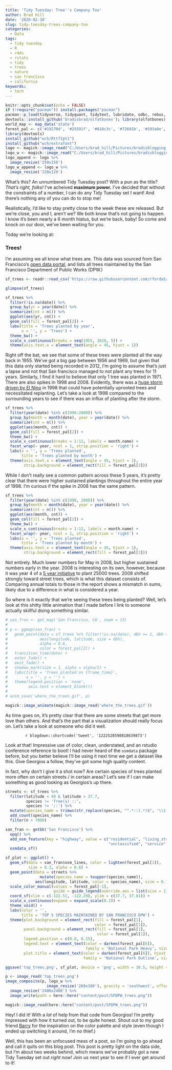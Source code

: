 ```yaml
---
title: 'Tidy Tuesday: Tree''s Company Too'
author: Brad Hill
date: '2020-02-10'
slug: tidy-tuesday-trees-company-too
categories:
  - Data
tags:
  - tidy tuesday
  - R
  - r4ds
  - rstats
  - tidy
  - trees
  - nature
  - san francisco
  - california
keywords:
  - tech
---
```


```r
knitr::opts_chunk$set(echo = FALSE)
if (!require("pacman")) install.packages("pacman")
pacman::p_load(tidyverse, tidyquant, tidytext, lubridate, odbc, rebus, gghighlight, devtools, skimr, magrittr,rvest, tidygraph, ggraph, colorspace, gganimate, ggmap, maps, osmdata, extrafont, magick, here)
devtools::install_github('bradisbrad/olfatbones'); library(olfatbones)
world_map <- map_data('state')
forest_pal <- c('#19270d', '#25591f', '#818c3c', '#72601b', '#593a0e', '#F0C11F')
library(devtools)
install_github("wch/Rttf2pt1")
install_github("wch/extrafont")
logo <- magick::image_read("C:/Users/brad_hill/Pictures/bradisblogging logo.png")
logo_w <- magick::image_read("C:/Users/brad_hill/Pictures/bradisblogging logo white.png")
logo_append <- logo %>% 
  image_resize('250x150')
logo_w_append <- logo_w %>% 
  image_resize('220x120')
```

What's this? An unnumbered Tidy Tuesday post? With a pun as the title? _That's right, folks!_ I've acheived **maximum power.** I've decided that without the constraints of a number, I can do any Tidy Tuesday set I want! And there's nothing any of you can do to stop me!   

Realistically, I'd like to stay pretty close to the week these are released. But we're close, you and I, aren't we? We both know that's not going to happen. I know it's been nearly a 6 month hiatus, but we're back, baby! So come and knock on our door, we've been waiting for you.   

Today we're looking at:   

### Trees!

I'm assuming we all know what trees are. This data was sourced from San Francisco's [open data portal](https://data.sfgov.org/City-Infrastructure/Street-Tree-List/tkzw-k3nq), and lists all trees maintained by the San Francisco Department of Public Works (DPW.)    

```r
sf_trees <- readr::read_csv('https://raw.githubusercontent.com/rfordatascience/tidytuesday/master/data/2020/2020-01-28/sf_trees.csv')
```

```r
glimpse(sf_trees)
```

```r
sf_trees %>%
  filter(!is.na(date)) %>% 
  group_by(yr = year(date)) %>% 
  summarize(cnt = n()) %>% 
  ggplot(aes(yr, cnt)) +
  geom_col(fill = forest_pal[2]) +
  labs(title = 'Trees planted by year',
       x = '', y = 'Trees') +
  theme_bw() +
  scale_x_continuous(breaks = seq(1955, 2020, 5)) +
  theme(axis.text.x = element_text(angle = 45, hjust = 1))
```

Right off the bat, we see that some of these trees were planted all the way back in 1955. We've got a big gap between 1956 and 1969, but given that this data only started being recorded in 2012, I'm going to assume that's just a lapse and not that San francisco managed to not plant any trees for 11 years. Similarly, I find it hard to believe that only 1 tree was planted in 1971. There are also spikes in 1998 and 2008. Evidently, there was a [huge storm driven by El Nino](https://www.nytimes.com/1998/02/04/us/el-nino-brings-flooding-and-high-winds-to-coastal-california.html) in 1998 that could have potentially uprooted trees and necessitated replanting. Let's take a look at 1998 compared to the surrounding years to see if there was an influx of planting after the storm.    

```r
sf_trees %>% 
  filter(year(date) %in% c(1996:2000)) %>% 
  group_by(month = month(date), year = year(date)) %>% 
  summarize(cnt = n()) %>% 
  ggplot(aes(month, cnt)) +
  geom_col(fill = forest_pal[2]) +
  theme_bw() +
  scale_x_continuous(breaks = 1:12, labels = month.name) +
  facet_wrap(~ year, ncol = 1, strip.position = 'right') +
  labs(x = '', y = 'Trees planted',
       title = 'Trees planted by month') +
  theme(axis.text.x = element_text(angle = 45, hjust = 1),
        strip.background = element_rect(fill = forest_pal[3]))

```

While I don't really see a common pattern across these 5 years, it's pretty clear that there were higher sustained plantings throughout the entire year of 1998. I'm curious if the spike in 2008 has the same pattern.    

```r
sf_trees %>% 
  filter(year(date) %in% c(1998, 2008)) %>% 
  group_by(month = month(date), year = year(date)) %>% 
  summarize(cnt = n()) %>% 
  ggplot(aes(month, cnt)) +
  geom_col(fill = forest_pal[2]) +
  theme_bw() +
  scale_x_continuous(breaks = 1:12, labels = month.name) +
  facet_wrap(~ year, ncol = 1, strip.position = 'right') +
  labs(x = '', y = 'Trees planted',
       title = 'Trees planted by month') +
  theme(axis.text.x = element_text(angle = 45, hjust = 1),
        strip.background = element_rect(fill = forest_pal[3]))
```

Not entirely. Much lower numbers for May in 2008, but higher sustained numbers early in the year. 2008 is interesting on its own, however, because it was year 4 of a [5 year initiative](https://sfenvironment.org/sites/default/files/fliers/files/sfe_uf_2008_annual_uf_report.pdf) to plant 25000 trees. 2008 shifted strongly toward street trees, which is what this dataset consists of. Comparing annual totals to those in the report shows a mismatch in sums, likely due to a difference in what is considered a year.   

So where is it exactly that we're seeing these trees being planted? Well, let's look at this shitty little animation that I made before I link to someone actually skillful doing something similar.  


```r
# san_fran <- get_map('San Francisco, CA', zoom = 13)
# 
# p <- ggmap(san_fran) +
#   geom_point(data = sf_trees %>% filter(!is.na(date), dbh >= 1, dbh <= 15),
#              aes(longitude, latitude, size = dbh),
#              alpha = 0.6,
#              color = forest_pal[2]) +
#   transition_time(date) +
#   enter_fade() +
#   exit_fade() +
#   shadow_mark(size = 1, alpha = alpha/2) +
#   labs(title = 'Trees planted on {frame_time}',
#        x = '', y = '') +
#   theme(legend.position = 'none',
#         axis.text = element_blank())
# 
# anim_save('where_the_trees.gif', p)
```

```r
magick::image_animate(magick::image_read('where_the_trees.gif'))
```

As time goes on, it's pretty clear that there are some streets that get more love than others. And that's the part that a visualization should really focus on. Let's take a look at someone who did it well.   

<center>
`r blogdown::shortcode('tweet', '1222528598818639873')`
</center>   

Look at that! Impressive use of color, clean, understated, and an rstudio conference reference to boot! I had never heard of the `osmdata` package before, but you better believe I'll be using it next time we get a dataset like this. Give Georgios a follow, they've got some high quality content.  

In fact, why don't I give it a shot now? Are certain species of trees planted more often on certain streets / in certain areas? Let's see if I can make something as good looking as Georgios's up there.   

```r
streets <- sf_trees %>% 
  filter(latitude < 40 & latitude > 37.7,
         species != 'Tree(s) ::',
         species != '::') %>% 
  mutate(species_name = trimws(str_replace(species, "^.*::(.*)$", '\\1'))) %>% 
  add_count(species_name) %>% 
  filter(n > 7000)

san_fran <- getbb('San Francisco') %>% 
  opq() %>%
  add_osm_feature(key = "highway", value = c("residential", "living_street", 
                                             "unclassified", "service", "footway")) %>%
  osmdata_sf()

sf_plot <- ggplot() +
  geom_sf(data = san_fran$osm_lines, color = lighten(forest_pal[1]), 
          size = 0.3, alpha = 0.6) +
  geom_point(data = streets %>% 
               mutate(species_name = toupper(species_name)), 
             aes(longitude, latitude, color = species_name), size = 0.15, alpha = 0.6)  +
  scale_color_manual(values = forest_pal[-1], 
                     guide = guide_legend(override.aes = list(size = 2))) +
  coord_sf(xlim = c(-122.51, -122.29), ylim = c(37.7, 37.81)) +
  scale_x_continuous(expand = expand_scale(0.2)) +
  theme_void() +
  labs(color = '',
       title = 'TOP 5 SPECIES MAINTAINED BY SAN FRANCISCO DPW') +
  theme(plot.background = element_rect(fill = forest_pal[1],
                                       color = forest_pal[1]),
        panel.background = element_rect(fill = forest_pal[1],
                                        color = forest_pal[1]),
        legend.position = c(0.8, 0.15),
        legend.text = element_text(color = darken(forest_pal[6]), 
                                   family = 'National Park Heavy', size = 18),
        plot.title = element_text(color = darken(forest_pal[6]), hjust = 0.5,
                                  family = 'National Park Outline', size = 30))
```

```r
ggsave('top_trees.png', sf_plot, device = 'png', width = 10.5, height = 5.66)

p <- image_read('top_trees.png')
image_composite(p, logo_w %>% 
                  image_resize('260x160'), gravity = 'southwest', offset = '-20-05') %>% 
  image_resize('2400x2400') %>% 
  image_write(path = here::here("content/post/SFDPW_trees.png"))
```

```r
magick::image_read(here::here("content/post/SFDPW_trees.png"))
```

Hey! I did it! With a _lot_ of help from that code from Georgios! I'm pretty impressed with how it turned out, to be quite honest. Shout out to my good friend [Barry](https://carpentercreative.co/) for the inspiration on the color palette and style (even though I ended up switching it around, I'm no thief.)   
  
Well, this has been an unfocused mess of a post, so I'm going to go ahead and call it quits on this blog post. This post is pretty light on the data side, but I'm about two weeks behind, which means we've probably got a new Tidy Tuesday set out _right now!_ Join us next year to see if I ever get around to it! 